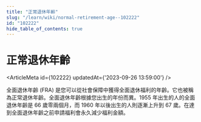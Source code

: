 ```yaml
---
title: "正常退休年齡"
slug: "/learn/wiki/normal-retirement-age--102222"
id: "102222"
hide_table_of_contents: true
---
```



# 正常退休年齡

<ArticleMeta id={102222} updatedAt={'2023-09-26 13:59:00'} />
<div className='border-solid border-b border-t-0 my-4 border-[var(--ifm-color-gray-300)]' />

全面退休年齡 (FRA) 是您可以從社會保障中獲得全面退休福利的年齡。它也被稱為正常退休年齡。全面退休年齡根據您出生的年份而異。1955 年出生的人的全面退休年齡是 66 歲零兩個月，而 1960 年以後出生的人則逐漸上升到 67 歲。在達到全面退休年齡之前申請福利會永久減少福利金額。
